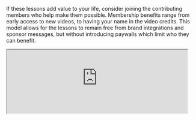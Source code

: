 <Section dark={true}>
  <HomepageFeaturedContent title="Lessons about creativity and discovery in math.">
    <HomepageFeaturedItem lesson="fourier-series" caption="Learn how this animation relates to the physics of heat.">
      <HomepageFeaturedVideo src="/featured-content/fourier-pi.mp4" />
    </HomepageFeaturedItem>
    <HomepageFeaturedItem lesson="neural-networks" caption="Learn how neural networks work.">
      <Interactive filename="lessons/2017/neural-networks/neural-network-interactive/index" />
    </HomepageFeaturedItem>
    <HomepageFeaturedItem lesson="clacks" caption="Learn how sliding blocks compute an unexpected constant.">
      <HomepageFeaturedVideo src="/featured-content/clacks.mp4" />
    </HomepageFeaturedItem>
    <HomepageFeaturedItem lesson="inscribed-rectangle-problem" caption="Learn how topology is used to solve problems.">
      <HomepageFeaturedVideo src="/featured-content/sudanese-band-loop.mp4" />
    </HomepageFeaturedItem>
  </HomepageFeaturedContent>
</Section>
<Section>

<LessonGallery show="topic" />

</Section>
<Section>

<Portrait image="images/home/patreon-logo.svg" />

If these lessons add value to your life, consider joining the contributing members who help make them possible.
Membership benefits range from early access to new videos, to having your name in the video credits.
This model allows for the lessons to remain free from brand integrations and sponsor messages, but without introducing paywalls which limit who they can benefit.


<Center>
  <Clickable
    link="https://www.patreon.com/3blue1brown"
    icon="fab fa-patreon"
    text="Memberships"
  />

  <Clickable
    link="https://store.dftba.com/collections/3blue1brown"
    icon="fas fa-store"
    text="Store"
  />
</Center>

</Section>
<Section>

<iframe src="https://3blue1brown.substack.com/embed" width="480" height="170" />

</Section>
